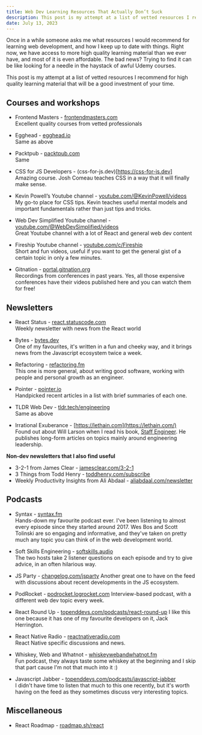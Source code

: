 ```yaml
---
title: Web Dev Learning Resources That Actually Don’t Suck
description: This post is my attempt at a list of vetted resources I recommend for high quality learning material that will be a good investment of your time.
date: July 13, 2023
---
```


Once in a while someone asks me what resources I would recommend for learning web development, and how I keep up to date with things. Right now, we have access to more high quality learning material than we ever have, and most of it is even affordable. The bad news? Trying to find it can be like looking for a needle in the haystack of awful Udemy courses.

This post is my attempt at a list of vetted resources I recommend for high quality learning material that will be a good investment of your time.

## Courses and workshops

* Frontend Masters - [frontendmasters.com](https://frontendmasters.com)  
Excellent quality courses from vetted professionals

* Egghead - [egghead.io](https://egghead.io)  
Same as above

* Packtpub - [packtpub.com](https://www.packtpub.com)  
Same

* CSS for JS Developers -  (css-for-js.dev)[https://css-for-js.dev]  
Amazing course. Josh Comeau teaches CSS in a way that it will finally make sense.

* Kevin Powell’s Youtube channel - [youtube.com/@KevinPowell/videos](https://www.youtube.com/@KevinPowell/videos)  
My go-to place for CSS tips. Kevin teaches useful mental models and important fundamentals rather than just tips and tricks.

* Web Dev Simplified Youtube channel - [youtube.com/@WebDevSimplified/videos](https://www.youtube.com/@WebDevSimplified/videos)  
Great Youtube channel with a lot of React and general web dev content

* Fireship Youtube channel - [youtube.com/c/Fireship](https://www.youtube.com/c/Fireship)  
Short and fun videos, useful if you want to get the general gist of a certain topic in only a few minutes.

* Gitnation - [portal.gitnation.org](https://portal.gitnation.org)  
Recordings from conferences in past years. Yes, all those expensive conferences have their videos published here and you can watch them for free!

## Newsletters

* React Status - [react.statuscode.com](https://react.statuscode.com/)  
Weekly newsletter with news from the React world

* Bytes - [bytes.dev](https://bytes.dev/)  
One of my favourites, it's written in a fun and cheeky way, and it brings news from the Javascript ecosystem twice a week.

* Refactoring - [refactoring.fm](https://refactoring.fm/)  
This one is more general, about writing good software, working with people and personal growth as an engineer.

* Pointer - [pointer.io](https://www.pointer.io/)  
Handpicked recent articles in a list with brief summaries of each one.

* TLDR Web Dev - [tldr.tech/engineering](https://tldr.tech/engineering)  
Same as above

* Irrational Exuberance - [https://lethain.com](https://lethain.com/)  
Found out about Will Larson when I read his book, [Staff Engineer](https://lethain.com/staff-engineer/). He publishes long-form articles on topics mainly around engineering leadership.

**Non-dev newsletters that I also find useful**

* 3-2-1 from James Clear - [jamesclear.com/3-2-1](https://jamesclear.com/3-2-1)
* 3 Things from Todd Henry - [toddhenry.com/subscribe](https://www.toddhenry.com/subscribe/)
* Weekly Productivity Insights from Ali Abdaal - [aliabdaal.com/newsletter](https://aliabdaal.com/newsletter/)

## Podcasts

* Syntax - [syntax.fm](https://syntax.fm/)  
Hands-down my favourite podcast ever. I've been listening to almost every episode since they started around 2017. Wes Bos and Scott Tolinski are so engaging and informative, and they've taken on pretty much any topic you can think of in the web development world.

* Soft Skills Engineering - [softskills.audio](https://softskills.audio/)  
The two hosts take 2 listener questions on each episode and try to give advice, in an often hilarious way.

* JS Party - [changelog.com/jsparty](https://changelog.com/jsparty)
Another great one to have on the feed with discussions about recent developments in the JS ecosystem.

* PodRocket - [podrocket.logrocket.com](https://podrocket.logrocket.com)
Interview-based podcast, with a different web dev topic every week.

* React Round Up - [topenddevs.com/podcasts/react-round-up](https://topenddevs.com/podcasts/react-round-up)
I like this one because it has one of my favourite developers on it, Jack Herrington.

* React Native Radio - [reactnativeradio.com](https://reactnativeradio.com/)  
React Native specific discussions and news.

* Whiskey, Web and Whatnot - [whiskeywebandwhatnot.fm](https://whiskeywebandwhatnot.fm/)  
Fun podcast, they always taste some whiskey at the beginning and I skip that part cause I'm not that much into it :)

* Javascript Jabber - [topenddevs.com/podcasts/javascript-jabber](https://topenddevs.com/podcasts/javascript-jabber)  
I didn't have time to listen that much to this one recently, but it's worth having on the feed as they sometimes discuss very interesting topics.

## Miscellaneous

- React Roadmap - [roadmap.sh/react](https://roadmap.sh/react)